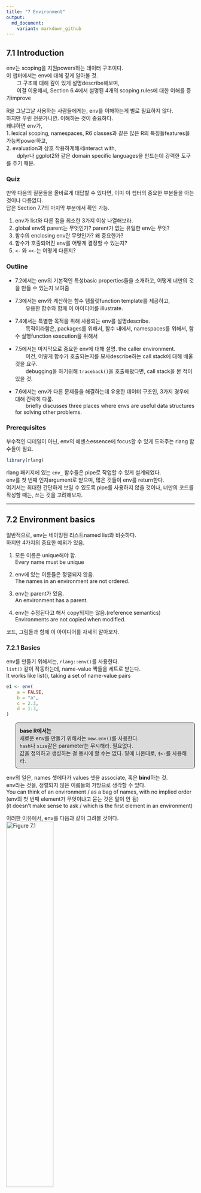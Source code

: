 ```yaml
---
title: "7 Environment"
output:
  md_document:
    variant: markdown_github
---
```

## 7.1 Introduction
env는 scoping을 지원powers하는 데이터 구조이다. <br />
이 챕터에서는 env에 대해 깊게 알아볼 것. <br />
&emsp;&emsp;그 구조에 대해 깊이 있게 설명describe해보며, <br />
&emsp;&emsp;이걸 이용해서, Section 6.4에서 설명된 4개의 scoping rules에 대한 이해를 증가improve

R을 그날그날 사용하는 사람들에게는, env를 이해하는게 별로 필요하지 않다. <br />
하지만 우린 전문가니깐. 이해하는 것이 중요하다. <br />
왜냐하면 env가, <br />
1. lexical scoping, namespaces, R6 classes과 같은 많은 R의 특징들features을 가능케power하고, <br />
2. evaluation과 상호 작용하게해서interact with, <br />
&emsp;&emsp;dplyr나 ggplot2와 같은 domain specific languages을 만드는데 강력한 도구를 주기 때문.


### Quiz

만약 다음의 질문들을 올바르게 대답할 수 있다면, 이미 이 챕터의 중요한 부분들을 아는 것이나 다름없다. <br />
답은 Section 7.7의 마지막 부분에서 확인 가능.

1. env가 list와 다른 점을 최소한 3가지 이상 나열해보라. <br />
2. global env의 parent는 무엇인가? parent가 없는 유일한 env는 무엇? <br />
3. 함수의 enclosing env란 무엇인가? 왜 중요한가? <br />
4. 함수가 호출되어진 env를 어떻게 결정할 수 있는지? <br />
5. `<-` 와 `<<-`는 어떻게 다른지?

### Outline

- 7.2에서는 env의 기본적인 특성basic properties들을 소개하고, 어떻게 너만의 것을 만들 수 있는지 보여줌

- 7.3에서는 env와 계산하는 함수 템플릿function template를 제공하고, <br />
	&emsp;&emsp;유용한 함수와 함께 이 아이디어를 illustrate.

- 7.4에서는 특별한 목적을 위해 사용되는 env를 설명describe. <br />
	&emsp;&emsp;목적이라함은, packages를 위해서, 함수 내에서, namespaces를 위해서, 함수 실행function execution을 위해서

- 7.5에서는 마지막으로 중요한 env에 대해 설명. the caller environment. <br />
	&emsp;&emsp;이건, 어떻게 함수가 호출되는지를 묘사describe하는 call stack에 대해 배울 것을 요구. <br />
	&emsp;&emsp;debugging을 하기위해 `traceback()`을 호출해봤다면, call stack을 본 적이 있을 것.

- 7.6에서는 env가 다른 문제들을 해결하는데 유용한 데이터 구조인, 3가지 경우에 대해 간략히 다룸. <br />
	&emsp;&emsp;briefly discusses three places where envs are useful data structures for solving other problems.

### Prerequisites
부수적인 디테일이 아닌, env의 에센스essence에 focus할 수 있게 도와주는 rlang 함수들이 필요.
```r
library(rlang)
```

rlang 패키지에 있는 `env_` 함수들은 pipe로 작업할 수 있게 설계되었다. <br />
env를 첫 번째 인자argument로 받으며, 많은 것들이 env를 return한다. <br />
여기서는 최대한 간단하게 보일 수 있도록 pipe를 사용하지 않을 것이나, 너만의 코드를 작성할 때는, 쓰는 것을 고려해보자.

___

## 7.2 Environment basics
일반적으로, env는 네이밍된 리스트named list와 비슷하다. <br />
하지만 4가지의 중요한 예외가 있음.

1. 모든 이름은 unique해야 함. <br />
Every name must be unique

2. env에 있는 이름들은 정렬되지 않음. <br />
The names in an environment are not ordered.

3. env는 parent가 있음. <br />
An environment has a parent.

4. env는 수정된다고 해서 copy되지는 않음.(reference semantics) <br />
Environments are not copied when modified. 

코드, 그림들과 함께 이 아이디어를 자세히 알아보자.

### 7.2.1 Basics
env를 만들기 위해서는, `rlang::env()`를 사용한다. <br />
`list()` 같이 작동하는데, name-value 짝들을 세트로 받는다. <br />
It works like list(), taking a set of name-value pairs

```r
e1 <- env(
	a = FALSE,
	b = "a",
	c = 2.3,
	d = 1:3,
)
```

<style>
p.comment {
background-color: #DBDBDB;
padding: 10px;
border: 1px solid black;
margin-left: 25px;
border-radius: 5px;
}
</style>

<p class="comment">
<strong>base R에서는</strong> <br />
새로운 env를 만들기 위해서는 <code>new.env()</code>를 사용한다. <br />
<code>hash</code>나 <code>size</code>같은 parameter는 무시해라. 필요없다. <br />
값을 정의하고 생성하는 걸 동시에 할 수는 없다. 밑에 나온대로, <code>$<-</code>를 사용해라.
</p>

env의 일은, names 셋에다가 values 셋을 associate, 혹은 **bind**하는 것. <br />
env라는 것을, 정렬되지 않은 이름들의 가방으로 생각할 수 있다. <br />
You can think of an environment / as a bag of names, with no implied order <br />
(env의 첫 번째 element가 무엇이냐고 묻는 것은 말이 안 됨) <br />
(it doesn't make sense to ask / which is the first element in an environment)

이러한 이유에서, env를 다음과 같이 그려볼 것이다. <br />
![Figure 7.1](https://d33wubrfki0l68.cloudfront.net/f5dbd02f5235283e78decdd4f18692b40f1ddf42/c5683/diagrams/environments/bindings.png){ width=50% }

Section 2.5.2에서 다룬 것과 같이, env는 reference semantics를 가지고 있다. <br />
environments have reference semantics. <br />
대부분의 R 오브젝트들과는 달리, 이걸 수정하면, copy를 만들지 않고, 즉시 수정됨. <br />
when you modify them, you modify them in place, and don't create a copy.

이게 무엇을 암시하냐면, envs가 그들 자체themselves를 contain할 수 있다는 것. <br />
One important implication is that environments can contatin themselves.

```r
e1$d <- e1
```

![Figure 7.2](https://d33wubrfki0l68.cloudfront.net/0d41862821d3226c38b73f78a530117349b7344a/abb88/diagrams/environments/loop.png){ width=50% }

env를 프린팅해보면 그냥 메모리 주소memory address만 표시된다. 별로 쓸모가 없음.
```r
e1
```

대신에 `env_print()`를 사용하면 좀 더 정보를 준다.
```r
env_print(e1)
```

`env_names()`를 사용하면, 현재의 bindings를 주고 있는 캐릭터 벡터character vector를 얻을 수 있다. <br />
You can use env_names() to get a character vector / giving the current bindings
```r
env_names(e1)
```

<p class="comment">
<strong>base R에서는</strong> <br />
3.2.0 이후 버전에서는 <code>names()</code>를 사용하면, env의 bindings의 리스트를 준다. <br />
3.1.0 혹은 그 이전 버전에서는, <code>ls()</code>에다가 <code>all.names = TRUE</code>라고 옵션을 줘야 모든 bindings를 보여줌. <br />
이게 가끔 하던 <code>rm(list = ls())</code>의 의미였군.. 변수들 다 없앨 때 쓰던..
</p>

### 7.2.2 Important environments
Section 7.4에서 특별한 env에 대해서 자세하게 다뤄볼 것인데, 여기서는 2개만 미리 하겠다. <br />
current env, 혹은 `current_env()`는, 코드가 현재 실행되고 있는 env다. <br />
	&emsp;&emsp;is the environment in which code is currently executing. <br />
experimenting interactively할 때에는, 보통 그건 global env.이다. 혹은 `global_env()` <br />
(역자: 어떻게 해석해야할지 모르겠음. 그러니깐 그냥 우리가 평소 쓰는 그것이 global env라는 것 같은데. <br />
원문: When you're experimenting interactively, that's usually the global environment, or global_env().) <br />
global env는 가끔 workspace라고 불린다. 왜냐하면 이 곳에서 모든 interactive 계산이 일어나기 때문. <br />
interactive( = outside of a function)

그러니깐 내가 이해를 해본대로 써보자면, <br />
우리가 이 때까지 늘상 해왔던 단순한 계산, 할당 이런 것들이 다 interactive computation인데, <br />
이게 일어나는 곳이 global env이고, worskpace임.

env들을 비교하기 위해서는, `==`가 아닌, `identical()`을 이용해야 한다. <br />
왜냐하면 `==`는 벡터화된 연산자vectorised operator인데, env는 벡터가 아니기 때문이다.
```r
identical(global_env(), current_env())

global_env() == current_env()
```

<p class="comment">
<strong>base R에서는</strong> <br />
global env는 <code>globalenv()</code>를 통해서, current env는 <code>environment()</code>를 통해서 접근 가능. <br />
global env는 <code>Rf_GlobalEnv</code> 혹은 <code>.GlobalEnv</code>로 프린트된다.
</p>

### 7.2.3 Parents
모든 env는 **parent**를 가지고 있다. 또다른 env임. <br />
다이어그램에서, parent는 작은 옅은 파란색 원으로 표시되고, 또다른 env를 화살표로 가리키고 있다. <br />
In diagrams, the parent is shown as a small pale blue circle and arrow that points to another env.

parent는 lexical scoping을 implement하기 위해 사용된 것. <br />
만약에 env 안에서 name이 발견되지 않는다면, R은 그것의 parent를 확인해볼 것이다. <br />
`env()`에서 unnamed argument를 공급해줌으로써, parent env를 설정할 수 있다. <br />
만약에 공급해주지 않는다면, 디폴트로 current env가 된다. current env가 parent env가 된다는 뜻 <br />
아래의 코드에서, `e2b`의 parent는 `e2a`이다.
```r
e2a <- env(d = 4, e = 5)
e2b <- env(e2a, a = 1, b = 2, c = 3)
```
![Figure 7.3](https://d33wubrfki0l68.cloudfront.net/336e61bf494a6424484b8b2685a440a7db1566bf/59bce/diagrams/environments/parents.png){ width=50% }

공간을 아끼기 위해, ancestors를 다 그리진 않을거다. <br />
그냥 옅은 파란색 원을 볼 때마다, parent env가 어딘가에 있다는 것만 기억해라. <br />
화살표가 향한 곳이, parent env.

env의 parent를 `env_parent()`를 통해서 찾을 수 있다.
```r
env_parent(e2b)
env_parent(e2a)
```

그런데 딱히 `e2a`라고 딱 나오는게 아니고, 주소가 같게 나온다. <br />
`env_print()`에서 찾을 수 있던 주소. <br />
그거랑 같게 나옴.

parent가 없는 단 하나의 env가 있다. **empty** env. <br />
텅 비어있는 파란색 원을 가지고 있는 애인데, 얘가 `R_EmptyEnv`다. 이건 R이 사용하는 이름임. <br />
공간이 허락할 때만 이 empty env를 그려놓겠다.
```r
e2c <- env(empty_env(), d = 4, e = 5)
e2d <- env(e2c, a = 1, b = 2, c = 3)
```
![Figure 7.4](https://d33wubrfki0l68.cloudfront.net/ff7bec1ccb1455917a6c9d0f44f114ef5c78519f/39793/diagrams/environments/parents-empty.png){ width=50% }

모든 env의 ancestors는 결국에는, empty env와 함께 종료된다. <br />
`env_parents()`를 이용해서 모든 ancestors를 볼 수 있다.
```r
env_parents(e2b)
env_parent(e2d)
```

디폴트로, `env_parents()`는 global env에 다다르면 멈춘다. <br />
global env의 ancestors는 모든 attach된 패키지를 포함하고 있기 때문에, 이게 유용하다. <br />
`env_parents()`의 디폴트를, empty env까지 찾게끔 바꿔보면 이걸 확인해볼 수 있다. <br />
Section 7.4.1에서 이 env들을 다시 확인해볼 것이다.
```r
env_parents(e2b, last = empty_env())
```

<p class="comment">
<strong>base R에서는</strong> <br />
<code>parent.env()</code>를 사용해서 env의 parent를 찾는다. <br />
모든 ancestors를 return해주는 그런 base 함수는 없음.
</p>


### 7.2.4 Super assignment, `<<-`
env의 ancestors는, `<<-`와 중요한 관계가 있다. <br />
The ancestors of an environment / have an important relationship to <<-.

보통의 할당regular assignment, `<-`는, 항상 current env에서 변수를 생성create한다. <br />
Regular assignment, <-, always creates a variable in the current env.

Super assignment, `<<-`는 절대 current env에서 변수를 생성하지는 않고, <br />
	&emsp;&emsp;대신에 parent env에서 발견된, 존재하는 변수를 수정한다. <br />
	&emsp;&emsp;but instead modifies an existing variable / found in a parent env.

```r
x <- 0
f <- function() {
	x <<- 1
}
f()
x
```

만약, `<<-`가 존재하는 변수를 찾지 못한다면, global env에서 하나 만들 것이다. <br />
이건 보통 원치 않은 것인데, 왜냐하면 global 변수는 함수들 간의 뚜렷하지 않은 의존성을 유발하기 때문. <br />
This is usually undesirable, because global variables introduce non-obvious dependencies btw functions.

`<<-`는 대부분 보통 function factory와 함께 사용될 것이다. Section 10.2.4에서 다룸.


### 7.2.5 Getting and setting
리스트 때와 같은 방법으로, $와 [[를 이용해서 env의 elements를 get, set할 수 있다.
```r
e3 <- env(x = 1, y =2)
e3$x
e3$z <- 3
e3[["z"]]
```

하지만 `[[`를 숫자 인덱스와는 쓸 수 없고, `[`도 사용할 수는 없다. <br />
(env에서는 order가 없다고 했으니깐 뭐)
```r
e3[[1]]
e3[c("x", "y")]
```

`$`와 `[[`는 만약 binding이 존재하지 않는다면, `NULL`을 return할 것이다. <br />
에러를 얻길 원한다면, `env_get()`를 사용해라.
```r
e3$xyz
env_get(e3, "xyz")
```

binding이 존재하지 않는 경우에, 디폴트값을 얻도록 설정해놓을 수도 있다. <br />
default 인자argument를 사용해라.
```r
env_get(e3, "xyz", default = NA)
```

env에다가 bindings를 추가할 수 있는 2가지 방법이 있다. <br />
- `env_poke()`는 name(string으로 주어야함)과 value를 받는다.
```r
env_poke(e3, "a", 100)
e3$a
```

- `env_bind()`는 여러 개의 값들을 bind할 수 있도록 해준다.
```r
env_bind(e3, a = 10, b = 20)
env_names(e3)
```


binding 추가하는것에 대해봤고, <br />
env가 binding을 갖고 있는지를 `env_has()`를 통해서 확인할 수 있다.
```r
env_has(e3, "a")
```

리스트와는 다르게, element를 `NULL`로 설정한다고 해서 제거가 되는건 아니다. <br />
왜냐하면 가끔씩 `NULL`을 refer하는 이름을 원할 수 있기 때문에. <br />
이럴 때는 `env_unbind()`를 사용해라.
```r
e3$a <- NULL
env_has(e3, "a")

env_unbind(e3, "a")
env_has(e3, "a")
```

name을 unbinding하는 것은, 오브젝트를 삭제하지는 않는다. <br />
그건 garbage collector의 일이고, 이름이 묶여있지 않은 오브젝트들은 자동적으로 삭제하는 애들. <br />
이 작업은 Section 2.6에 자세하게 설명되어 있다.

<p class="comment">
<strong>base R에서는</strong> <br />
<code>get()</code>, <code>assign()</code>, <code>exists()</code>, <code>rm()</code>을 봐보아라. <br />
이것들은 current env와 interactively하게 사용할 수 있도록 디자인되어 있다. <br />
그래서 다른 env들과 작업할 때는 좀 투박하다. <br />
그리고 <code>inherits</code> 인자argument에 대해서 알아두어라. <br />
이건 디폴트로 <code>TRUE</code>인데, 기본 환경base equivalents에서, <br /> 
	&emsp;&emsp;제공supplied된 env와 이 env의 모든 ancestors를 검색inspect할 것이라는 뜻.
</p>

### 7.2.6 Advanced bindings
`env_bind()`의 이색적 변형exotic variants가 2개 더 있다.

1) `env_bind_lazy()`는 **delayed bindings**를 만든다. <br />
접근이 처음으로 되었을 때, evaluated되는 애들. <br />
더 자세하게 살펴보면, delayed bindings는 promises를 만드는데, 그래서 함수 인자들과 같이 행동behave한다. <br />
Behind the scenes, delayed bindings create promises, so behave in the same way as function arguments.

그러니깐 호출이 되어서 정말 필요할 때까지는 evaluate하지는 않는 것임.
```r
env_bind_lazy(current_env(), b = {Sys.sleep(1); 1})

system.time(print(b))
system.time(print(b))
```

그러니깐 처음에는 접근하는데 Sys.sleep()의 값만큼 시간이 걸렸는데, 한 번 evaluated이 되고 난 이후에는 <br />
바로바로 접근access이 가능.

delayed bindings의 가장 중요한 사용은 `autoload()`에서 이루어진다. <br />
R 패키지가 데이터셋을 제공할 수 있도록 해주는 것이 `autoload()`. <br />
메모리에 로드되어있는 것처럼 행동behave하는데, 사실은 필요할 때에만 디스크에서 로드되는 것.

2) `env_bind_active()`는 **active bindings**를 만든다. 얘들은 접근될 때마다 re-computed
```r
env_bind_active(current_env(), z1 = function(val) runif(1))
z1
z1
```

active bindings는 R6의 active fields를 implement할 때 사용된다. Section 14.3.2에서 배우게 됨.

<p class="comment">
<strong>base R에서는</strong> <br />
<code>?delayedAssign()</code>과 <code>?makeActiveBinding()</code>을 보아라.
</p>

### 7.2.7 Exercises

___
## 7.3 Recursing over environments
하나의 env의 모든 ancestors를 조작operate하고 싶다면, 보통 recursive 함수를 작성하는게 편리하다. <br />
이 섹션에서는 env에 대해 새롭게 배운 지식을 적용해서, <br />
	&emsp;&emsp;name을 받는 함수를 작성하는데, 그 name이 어디에 정의되어있는지 env를 찾는 것을, <br />
	&emsp;&emsp;R의 regular scoping rules를 이용해 `where()`로 찾아본다. <br />
This section shows you how, applying your new knowledge of environments to write a function <br />
that given a name, finds the environment where() that name is defined, using R's regular scoping rules. <br />
이해가 안 되어도 쭉쭉 읽어보고 다시 읽어보자.


`where()`의 정의는 단순straightforward하다. <br />
2개의 arguments를 가지며, 하나는 찾아볼 name(문자열string으로), <br />
			&emsp;&emsp;다른 하나는 어떤 env에서부터 찾아볼지. <br />
(여기 나오는 `caller_env()`가 왜 좋은 디폴트인지 7.5에서 배우게 될 것)

```r
where <- function(name, env = caller_env()){
  if (identical(env, empty_env())) {
    # Base case
    stop("Can't find ", name, call. = FALSE)
  } else if (env_has(env, name)) {
    # Success case
    env
  } else {
    # Recursive case
    where (name, env_parent(env))
  }
}
```

3가지 케이스가 있다.

- base case: empty env까지 다다랐는데 binding을 못 찾은 것. <br />
	더 갈 곳이 없어서 error가 나옴. <br />
- successful case: env에 name이 존재해서, env를 return <br />
- recursive case: env에서 이름이 발견되지 않아서, parent를 시도해봄. <br />

이 3가지 케이스들을, 3개의 예시와 함께 illustrate해보자.

```r
where("yyy")
x <- 5
where("x")
where("mean")
```

그림을 통해 보면 좀 더 이해가 쉬울 수도 있다. <br />
다음의 코드와 다이어그램 같이, 2개의 envs가 있다고 상상해보자. 
```r
e4a <- env(empty_env(), a = 1, b = 2)
e4b <- env(e4a, x = 10, a = 11)
```
![Figure 7.5](https://d33wubrfki0l68.cloudfront.net/9fab27eb096eb643a391f207daeabbb023813c30/7e894/diagrams/environments/where-ex.png){ width=50% }

- `where("a", e4b)`는 `e4b`에서 `a`를 찾을 것. <br />
- `where("b", e4b)`는 `e4b`에서 `b`를 못 찾아서, parent인 `e4a`에서 찾아볼 것이고, 거기서 찾음. <br />
- `where('c", e4b)`는  `e4b`에서 찾아보고, `e4a`에서 찾아보고, empty env에 다다라서 error를 throw.

envs들에 대해서는 반복적으로recursively 작업하는 것은 자연스럽다. <br />
그래서 `where()`을 유용한 템플릿으로 쓸 수 있다. <br />
`where()`에서 특정한 것들만 빼면 구조를 좀 더 명확하게 볼 수 있다.

```r
f <- function(..., env = caller_env()) {
  if (identical(env, empty_env())) {
    # Base case
  } else if (success) {
    # Success case
  } else {
    # Recursive case
    f (..., env = env_parent(env))
  }
}
```

<p class="comment">
<strong>Iteration versus recursion</strong> <br />
위에 한 recursion 대신에 루프를 쓰는 것도 가능하다. <br />
내 생각에는 recursive version이 더 쉬운 것 같은데, <br />
만약에 recursive functions를 많이 안 써봤다면 이게 더 쉽게 이해될 수도 있기에, 해보았다. <br />
<code>
f2 <- function(..., env = caller_env()) {
	while (!identical(env, empty_env())) {
		if (success) {
			# success case
			return()
		}
	  # inspect parent
	  env <- env_parent(env)
	}

	# base case
}
</code>
</p>

### 7.3.1 Exercises







___
## 7.4 Special environments
대부분의 env는, 니가 만드는게 아니고, R에 의해 만들어진다. <br />
이 섹션에서는, 대부분의 중요한 env에 대해서 배울 것이다. <br />
위에서는 이미 current env랑 global env를 배워봤었고.

패키지 env에서부터 시작해서, <br />
그러고나서 함수가 만들어졌을 때, 함수에 bound되는 function env에 대해서 배울 것이다. <br />
You'll learn about the function environment bound to the function when it is created, <br />
그리고 function이 호출될 때마다 만들어지는, ephemeral execution env에 대해서 배울 것. <br />
and the ephemeral execution environment created every time the function is called. <br />
1. package env, 2. function env, 3. execution env

마지막으로, package와 function env가 namespaces를 지원support하기 위해 어떻게 interact하는지, <br />
이걸로, 유저가 어떤 다른 패키지를 로드하던 간에,
	&emsp;&emsp;패키지가 항상 같은 방식으로 작동behave한다는 걸 보장받을 수 있다.

### 7.4.1 Package env와 search path
`library()`나 `require()`를 통해서 attach한 패키지들은 global env의 parents들 중 하나가 된다. <br />
immediate parent는 가장 최근에 attach한 패키지, 그리고 그 바로 위 parent는 2번 째로 최근에 attach한 패키지..이런 식
![그림1](https://d33wubrfki0l68.cloudfront.net/038b2da4f5db1d2a8acaf4ee1e7d08d04ab36ebc/ac22a/diagrams/environments/search-path.png)

이런 식으로 parents를 거슬러 올라가다보면, 패키지들이 attach된 순서를 볼 수 있다. <br />
이걸 **search path**라고 부르는데, <br />
&emsp;&emsp;이 env들에 있는 모든 오브젝트들을 top-level interactive workspace에서부터 찾을 수 있기 때문.<br />
&emsp;&emsp;because all objects in these environments / can be found from the top-level interactive workspace.

이 env들의 이름들을, `base::search()`를 통해서 혹은 env 그 자체들을 `rlang::search_envs()`를 통해서 확인할 수 있다.
```r
search()
```

```r
search_envs()
```

search path의 마지막 2개 env들은 항상 같다. `Autoloads` 그리고 `package:base`

* `Autoloads` env는 delayed bindings를 이용해서 메모리를 save한다. <br />
어떻게? 패키지 오브젝트들(예를 들어, 큰 데이터셋)을 필요할 때만 로딩하는 방식으로.

* `package:base` 혹은 그냥 base라고 하는 base env는, base 패키지의 env다. <br />
이건 다른 패키지들의 로딩을 시동걸 수 있어야하기 때문에 특별하다. <br />
It is special because / it has to be able to bootstrap / the loading of all other packages. <br />
이 base env는, `base_env()`를 통해 직접적으로 access할 수 있다.

`library()`를 통해서 다른 패키지를 로딩할 때, global env의 parent env가 다음과 같이 변한다. <br />
pkg:d가 추가된 것. 
![그림2](https://d33wubrfki0l68.cloudfront.net/7c87a5711e92f0269cead3e59fc1e1e45f3667e9/0290f/diagrams/environments/search-path-2.png)

### 7.4.2 The function environment
함수function는, 그게 만들어질 때, current env를 bind한다. <br />
A function binds the current environment when it is created. <br />
이걸 **function env**라고 부르는데, lexical scoping에 사용된다. <br />
컴퓨터 언어에서는, 자신의 env를 캡쳐하는 함수들을 **closures**라고 부르는데, R에서는 함수가 자기자신의 env를 항상 bind한다. <br />
그래서 R's documentation에서는 function이랑 closures랑 혼용해서 사용하는 것이다.

이 function env는 `fn_env()`를 통해서 얻을 수 있다.
```r
y <- 1
f <- function(x) x + y
fn_env(f)
```

<p class="comment">
<strong>base R에서는</strong> <br />
함수 <code>f</code>의 env를 access하고 싶다면 <code>environment(f)</code>를 사용해라.
</p>


다이어그램에서는, 함수를 다음과 같이 env를 bind하고 있는 '반원이 붙은 네모'로 그릴 것이다. <br />
In diagrams, I'll draw a function as a rectangle with a rounded end that binds an environment. <br />
![그림3](https://d33wubrfki0l68.cloudfront.net/cd8208b418ecbaf6ace1b6453b93fdf628173e01/68d59/diagrams/environments/binding.png){ width=50% }

이 경우에 `f()`는, `f`라는 이름을 함수에 bind하는 env를(왼쪽으로 향한 화살표), bind한다.(오른쪽으로 향한 화살표) <br />
In this case, `f()` binds the environment that binds the name `f` to the function. <br />
(이 부분 이해하는게 여간 어려운 일이 아니다...화이팅해보자)

하지만 항상 이런건 아니다. 다음의 예를 보자. <br />
`g()`는 global env를 binds하고 있고, `g`는 새로운 env `e`에 bound되어 있다. <br />
(아래로 향한 화살표), (왼쪽으로 향한 화살표) <br />
![그림4](https://d33wubrfki0l68.cloudfront.net/cd32bb2bc59dcfa579b0415ebac271f24c6a85fd/cde86/diagrams/environments/binding-2.png){ width=50% }

bind하는 것과 bound되는 것은 미묘하지만 분명한 차이가 있다. <br />
전자는 우리가 `g`를 어떻게 찾느냐 하는 것이고, 후자는 `g`가 그것의 변수들을 어떻게 찾느냐 하는 것임.


함수 `g`는 global env에서 우리가 찾는 것이고, `g`의 변수들이 있다면 e라는 env안에서 찾는 것.

### 7.4.3 Namespaces
위의 다이어그램을 보면, 어떤 패키지들을 로드시키냐에 따라 패키지의 parent env가 달라진다. <br />
그럼 걱정이 된다. 패키지들이 다른 순서로 로드되어 있으면 패키지가 다른 함수를 찾는게 아닐까? <br />
**namespaces**의 목표는 이런 일이 생기지 않도록 하는 것이다. <br />
그리고 어떤 패키지들이 attach되었던간에 같은 방식으로 작동하도록.


예를 들어서, `sd()`를 봐보자.
```r
sd
```
`sd()`는 `var()`의 관점으로 정의되어 있다. sd() is defined in terms of var(). <br />
그래서 만약에 global env에서, 혹은 다른 attach된 패키지 안의, `var()`이라고 불리는 어떤 함수에 의해, <br />
&emsp;&emsp;`sd()`의 결과가 영향받지 않을까 걱정할 수 있다. <br />
so you might worry that the result of sd() / would be affected / by any function called var()  <br />
&emsp;&emsp;either in the global env, or in one of the other attached packages.
<details>
<summary>예를 들어,</summary>
```r
sd(1:2)
```
이 값을, `var()`을 새롭게 정의해놓는다면 바뀌지 않을까? 하고 걱정할 수 있음.
```r
var <- function(x) x
var(1)
```
이제 `var()`이라는 함수는 받은 그대로를 출력하는 함수

그래도 여전히 `sd()`는 바뀌지 않는다.
```r
sd(1:2)
```
</details>
<br />
<br />



R은 앞서 설명한 함수 대(對) binding env를 이용해서, 이러한 문제를 피한다. <br />
R avoids this problem by taking advantage of the function versus binding env described above.

패키지에 있는 모든 함수들은, 한 쌍의 env와 결합associate되어 있다. <br />
package env와 namespace env.

1) package env는 패키지에 대한 외부 인터페이스. <br />
The package env is th external interface to the package. <br />
R user가 어떻게 attach된 패키지에서, 혹은 `::`를 이용해서 함수를 찾는지. <br />
It's how you, the R user, find a function in an attached package or with `::`. <br />
package env의 parents는 search path에 의해 결정된다. <br />
&emsp;&emsp;즉, 패키지가 어떤 순서로 attach되었는지에 따라, package env의 parents가 결정된다.

2) namespace env는 패키지에 대한 내부 인터페이스. <br />
package env가, 우리가 어떻게 함수를 찾는지를 컨트롤한다면, <br />
namespace env는 어떻게 그 함수가 그 안의 변수를 찾는지를 컨트롤.

정리해보면, package env는 우리가 함수를 찾을 때 쓰는 것이고, namespace env는 함수가 그 안의 변수를 찾을 때 쓰는 것이고. <br />
근데 그렇다면, 어떤 함수가 다른 함수들을 찾을 수는 없는 것 아닌가? <br />
내가 함수를 찾을 수는 있고, 함수가 그 안의 변수들을 찾을 수는 있는데, <br />
함수가 다른 함수들을 찾을 수는 없잖아?

그래서, <br />
package env에 있는 모든 binding들은 namespace env에도 있다. <br />
이렇게 모든 함수들이, 패키지 안의 다른 함수들을 사용할 수 있는 것. <br />
하지만 몇몇 binding들은 namespace env에서만 출현occur한다. <br />
이것들은 internal 혹은 non-exported 오브젝트들이라고 알려져있는데, 이것들 때문에 <br />
user가 내부 구현internal implementation을 감출 수 있는 것hide이다.

이걸 그림으로 나타내보면, <br />
![그림5](https://d33wubrfki0l68.cloudfront.net/d4fc3ef4f21f2cb0cd065933cba3005cc4b0ea3c/4c4b3/diagrams/environments/namespace-bind.png){ width=50% }

package env랑 namespace env가 둘 다 `sd`에 binding을 갖고 있는데, `sd()` 함수는 namespace env를 binds.


<details>
<summary>나는 이게 이해가 안 돼요.</summary>
하, 근데 이걸 위에서 했던, <code>g()</code>라는 함수와 e라는 env의 예에 대입시켜보면 매치가 안 된다. <br />
그 그림에서, <br />
&emsp;&emsp;①<code>g()</code>는 global env를 binds하기에, global env에서 <code>g()</code>를 찾음. <br />
&emsp;&emsp;②<code>g</code>는 e에 bound되어 있어, its variable을 e에서 찾는다는데, 

바로 위 그림을 보면, <br />
&emsp;&emsp;①<code>sd()</code>라는 함수는 namespace env를 binds하고 있다는데, 얘는 package env에서 찾는다고 했음. <br />
&emsp;&emsp;②<code>sd</code>는 package env에 bound되어 있으니, its variable은 여기서 찾아야 하는데, namespace env에서 찾는게 맞음.

그러니깐 내 생각엔, binds하는 곳에서 변수를 찾는거고, bound되는 곳에서 이 함수를 찾을 수 있는거라고 이해하겠다.

정말 오랫동안 생각했는데, 이게 맞는거 같다.

원문의 7.4.3 Namespaces 직전에 나오는 문장, <br />
The distinction between binding and being bound by is subtle but important, the difference is how we find <code>g</code> versus how <code>g</code> finds its variables. <br />
이 문장이 잘못된거 같다.
</details>
<br />
<br />

다음으로, 모든 namespace env는 같은 set의 ancestors를 갖는다. <br />

- 각 namespace는 **imports** env를 갖는다. <br />
패키지에 이용된 모든 함수들에 대한 bindings를 갖고 있는 env. <br />
imports env는 패키지 개발자에 의해, `NAMESPACE` 파일로 컨트롤된다.

- 모든 base 함수들을 explicit하게 importing하는 것은 귀찮다. <br />
그래서 imports env의 parent는 base **namespace**. <br />
base namespace는 base env와 같은 bindings를 갖고 있는데, 다른 parent를 갖는다.

- base namespace의 parent는 global env다. 이 말인즉슨, binding이 imports env에서 정의되지 않았다면, 패키지는 평소와 같은 방법으로 찾아볼 거라는 것. <br />
This means that if binding isn't defined in the imports env / the package will look for it in the usual way. <br />
이건 보통 나쁜 방법이기 때문에, `R CMD check`가 자동적으로 이러한 코드에 대해서 경고한다. <br />
S3 메소드 디스패치가 작동하는 방법 때문에 필요했던 역사적인 이유가 있다.

위 3가지 논의를 그림으로 정리해보면,
![그림6](https://d33wubrfki0l68.cloudfront.net/3184a9827ac2c26c60f65680157241819f55e754/542c2/diagrams/environments/namespace-env.png)

그리고 이걸 전부다 종합해서, `sd()`의 예를 설명해보면, 
![그림7](https://d33wubrfki0l68.cloudfront.net/fbbfd3b49bdbd3ca1913043233d48454ec27f14e/ae75a/diagrams/environments/namespace.png)

그래서 `sd()`가 `var`의 값을 찾아볼 때, 항상 패키지 user가 아닌, 패키지 developer가 결정해놓은 env의 sequence들을 찾아가게 된다. <br />
그래서 package 코드는 user가 어떤 패키지들을 attach시켜놨던간에 항상 같은 방식으로 작동하도록 보장받는 것이다.

<details>
<summary>개인적인 정리</summary>
그러니깐, <code>sd()</code>라는 함수를 밖에서 호출할 때는, bound되어 있는 package env에서 찾게 되고, 얘는 Global env의 parent env임. <br />
그래서, 내가 <code>var()</code>이라는 함수를 외부에서 어떻게 정의를 해놓던간에 얘를 찾아보지 않게 되는 것임. <br />
그래서 내가 임의로어떻게 정의가 되었던간에, 일관적인 결과를 얻게됨. <br />
가끔 package들을 로드시켰는데 이름이 같아서 문제가 될 때도 있다. <br />
R많이 써본 사람이면 한번쯤 겪었을텐데, <code>select()</code>였나..? <code>filter()</code>였나 뭐 하나가 충돌이 되어서 이상한 결과값이나 에러를 얻었던 적이 있다. <br />
이건 이제 진짜 로드되는 순서에 따라 원하는 결과가 나올수도 있고, 아닐수도 있는거지. 흠 이해가 된다.
</details>
<br />
<br />

위 그림을 보면 알다시피 패키지와 namespace env간에 직접적이 연관direct link은 없다. <br />
function env를 통해서만 연관은 정의된다.


### 7.4.4 Execution environments
마지막으로 다뤄야할 중요한 주제는 execution env다. <br />
다음의 함수를 처음 실행시켜보면 무엇이 나올까? 2번째로 실행시켜보면?
```r
g <- function(x) {
  if (!env_has(current_env(), "a")) {
    message("Defining a")
    a <- 1
  } else {
    a <- a + 1
  }
  a
}
```

계속 읽기전에 한 번 생각해보자.
```r
g(10)
```
```r
g(10)
```

이 함수는 같은 값을 계속 return하는데, Section 6.4.3에서 다루었던 fresh start principle 때문이다. <br />
함수가 호출될 때마다 host execution에 새로운 env가 생긴다. <br />
이건 execution env라고 부르고, 이것의 parent는 function env다.


좀 더 간단한 예와 함께 이 과정을 설명해보자. <br />
execution env는 function env를 통해 찾을 수 있다.
```r
h <- function(x) {
  a <- 2
  x + a
}

y <- h(1)
```
![그림8](https://d33wubrfki0l68.cloudfront.net/862b3606a4a218cc98739b224521b649eeac6082/5d3e9/diagrams/environments/execution.png){ width=50% }



1. 에서처럼, 우리가 `y <- h(1)`이라고 함수를 호출하면, execution env가 생겨서 `x`에다가 1을 assign. <br />
2. 에서처럼, 이 execution env안에서 `a`에다가 2를 assign. <br />
3. 에서처럼, execution env는 사라지고, `y`에다가 3을 return하면서 함수가 complete.

그림에서, execution env의 parent가 function env라는 것을 확인할 수 있다. 

execution env는 보통 ephemeral하다. 쓰고나면 없어진다. <br />
함수가 완료되고 나면, env는 garbage collected된다. <br />
몇 가지 방법으로 이걸 더 오래남게끔 할 수는 있다. <br />
첫 번째는 explicit하게 return하는 것.
```r
h2 <- function(x) {
  a <- x * 2
  current_env()
}

e <- h2(x = 10)
env_print(e)
```
```r
fn_env(h2)
```

여기서도 `h2`의 execution env의 parent가 global env라는 걸 볼 수 있다. <br />
function env가 global env이기 때문.

두 번째 방법은 함수같이, env가 binding된 object를 return하도록 하는 것. <br />
Another way to capture it is to return an object with a binding to that environment, like a function. <br />
다음의 예는 function factory를 사용해서 이 아이디어를 illustrate한다. <br />
`plus()`라는 function factory를 이용해서, `plus_one()`이라는 함수를 만들어볼 것임.

```r
plus <- function(x) {
  function(y) x + y
}

plus_one <- plus(1)
plus_one
```

다이어그램을 보면, `plus_one()`의 enclosing env가 `plus()`의 execution env라서 조금 복잡하다. 
![그림9](https://d33wubrfki0l68.cloudfront.net/853b74c3293fae253c978b73c55f3d0531d746c5/6ffd5/diagrams/environments/closure.png){ width=50% }

우리가 `plus_one()`을 호출하면 무슨 일이 일어나는지?  <br />
`plus_one()`의 execution env는, 캡쳐된 `plus()`의 execution env를 parent로 가질 것이다. <br />
What happens when we call plus_one()? <br />
Its execution environment will have / the captured execution env of plus() as its parent. <br />
그래서 `plus()`의 execution env가 더 오래 남아있다.
![그림10](https://d33wubrfki0l68.cloudfront.net/66676485e6a22c807c19b0c54c8fda6bd1292531/3526e/diagrams/environments/closure-call.png){ width=50% }

function factory에 대해서는 Section 10.2에서 자세하게 배운다.

### 7,4,5 Exercises
___

## 7.5 Call stacks
마지막으로 설명해야할 env는, **caller** env. <br />
`rlang::caller_env()`로 access할 수 있다. <br />
함수가 호출되는 곳의 env를 공급해준다. 그래서 함수가 어떻게 호출되어지느냐에 따라 달라진다. 함수가 어떻게 만들어지에 따라 달라지는게 아니고. <br />
위에서 봤듯이, env를 argument로 받는 함수를 작성할 때, 유용한 디폴트이다. 


<p class="comment">
<strong>base R에서는</strong> <br />
<code>parent.frame()</code>이랑 <code>caller_env()</code>와 같은 것이다. 이름은 frame인데, frame이 아니라 env를 return한다.
</p>


<details>
<summary>base R</summary>
`parent.frame()`이랑 `caller_env()`와 같은 것이다. 이름은 frame인데, frame이 아니라 env를 return한다.
</details>
 <br /> <br /> <br /> <br />


caller env를 충분히 이해하기 위해서는, 2개의 연관된 개념들concepts을 다루어야 한다. <br />
①**frame**으로 만들어진 ②**call stack**. <br />

함수를 실행하는 것은, 2가지 타입들의 context를 만든다. <br />
Executing a function creates two types of context. <br />
이미 하나는 배웠다. execution env. <br />
이건 function env의 child. 그리고 이건 함수를 어디에 만들어지는지에 따라 결정된다. <br />
또 다른 하나는 call stack. 얘는 함수를 어디에 호출되어지는지에 따라 결정됨.

그러니깐, 함수를 실행하는데 있어, 어디서 호출하는지, 그리고 어디에 호출하는지에 따라, <br />
전자는 call stack을, 후자는 execution env를. 이렇게 2가지의 타입의 context가 만들어짐.


### 7.5.1 Simple call stacks
간단한 sequence of calls를 illustrate해보자: f()는 g()를, g()는 h()를 call한다. <br />
f() calls g() calls h().

```r
f <- function(x) {
  g(x = 2)
}

g <- function(x) {
  h(x = 3)
}

h <- function(x) {
  stop()
}
```

R에서 call stack을 가장 흔하게 보는 경우는, error가 발생했을때 `traceback()`을 살펴보는 것이다.
```r
f(x = 1)
traceback()
```

call stack을 이해하기 위해서, <br />
&emsp;&emsp;`stop()` + `traceback()`을 쓰기보다는, `lobstr::cst()`를 사용할 것이다. <br />
여기서 cst는 **c**all **s**tack **t**ree의 줄임말.

```r
h <- function(x) {
	lobstr::cst()
}

f(x = 1)
```

이걸 보면, `cst()`는 `h()`로부터 호출되었고, `h()`는 `g()`로부터 호출되었고, <br />
	&emsp;&emsp;`g()`는 `f()`로부터 호출되었음을 알 수 있다.

`traceback()`에 나온 것과는 역순이라는 것을 인지할 것. <br />
call stacks가 복잡해질수록, <br />
	&emsp;&emsp;sequence가 끝나는 지점이 아니라 시작하는 지점으로부터 따지는게 더 쉽다고 생각한다. <br />
즉, "`f()`가 `g()`를 호출한다"가 "`g()`가 `f()`에 의해 호출된다"보다 쉬움.

### 7.5.2 Lazy evaluation
위의 call stack은 간단하다. <br />
tree-like 구조가 관련되어 있다는 힌트가 있고, 모든게 하나의 branch에서 일어난다. <br />
while you get a hint that there's some tree-like structure involved, everything happens on a single branch. <br />
이게, 모든 arguments들이 eagerly evaluated되었을 때 call stack의 전형.

lazy evaluation이 연관된 좀 더 복잡한 예를 만들어보자. <br />
함수들의 sequence를 만들어 볼 건데, `a()`, `b()`, `c()`는 모두 `x`라는 argument를 차례로 넘겨준다.pass along

```r
a <- function(x) b(x)
b <- function(x) c(x)
c <- function(x) x

a(f())
```

`x`는 lazily evaluated되기 때문에, tree가 2개의 branches를 갖는다. <br />
첫 번째 branch에서는, `a()`가 `b()`를 호출하고, `b()`가 `c()`를 호출함. <br />
두 번째 branch에서는, `c()`가 argument인 `x`를 evaluate할 때 시작됨. <br />
이 argument는 새로운 branch에서 evaluate되는데, <br />
	&emsp;&emsp;이게 evaluate되는 env가 global env이지, `c()`의 env가 아니기 때문이다.
	
### 7.5.3 Frames
call stack의 각 element는 **frame**이다. evaluation context라고도 알려져 있음. <br />
frame은 매우 중요한 내부 데이터 구조internal data structure인데, R 코드는 데이터 구조의 작은 부분만 access할 수 있다. <br />
왜냐하면 간섭tampering하면 R과 충돌하기 때문. it will break R. <br />
하나의 프레임은 3개의 key components가 있다.

1) 함수 호출을 하는 expression(`expr`으로 라벨됨). `traceback()`이 프린트하는게 이것. <br />
2) environment(`env`라고 라벨됨), 보통 함수의 execution env. <br />
2개의 주요한 예외가 있다. <br />
	&emsp;&emsp;global frame의 env는 global env. <br />
	&emsp;&emsp;그리고 `eval()`을 호출하는 것도 frame을 만드는데, env는 아무것이나 될 수 있다. <br />
3) parent, call stack의 이전 call(회색 화살표로 생긴거)

Figure 7.2는 Section 7.5.1에서 `f(x = 1)`을 호출하는데 stack을 illustrate해준다. <br />
![Figure 7.2: The graphical depcition of a simple call stack](https://d33wubrfki0l68.cloudfront.net/a6ab607182133f595455649cb7d969b482da93a9/e5ce5/diagrams/environments/calling.png){ width=50% }

(calling environment에 focus할 수 있도록, global env에서 `f`, `g`, `h`로의 bindings는 생략)

프레임은, `on.exit()`으로 만들어진, exit handler도 가지고 있다. <br />
얘는 컨디션 시스템을 재시작하고 조절하며, 함수가 완료되었을 때 `return()`을 한다. <br />
(하 번역이 안 된다.) <br />
원문: <br />
The frame also holds exit handler created with on.exit(), <br />
restarts and handlers for the condition system, and which context to return() to when a function completes. <br />
이건 R 코드로는 접근할 수 없는 중요한 내부 디테일이다.


### 7.5.4 Dynamic scope
enclosing env이 아닌, calling stack에서 변수들을 찾아보는 것을 dynamic scoping이라고 부른다. <br />
소수의 언어들만이, dynamic scoping을 implement해놨다.(Emacs Lisp는 주목할만한 예외notable execption) <br />
왜냐하면 dynamic scoping은, 어떻게 함수가 작동하는지 추론reason about하기 힘들게끔 만들기 때문이다. <br />
어떻게 그게 정의되었는지 뿐만 아니라, 그것이 호출되는 문맥context도 알아야한다. <br />
Dynamic scoping은 interactive data analysis를 지원하는 함수를 개발하는데 우선적으로 유용. <br />
이건 20장에서 다룰 주제다.

### 7.5.5 Exercises

## 7.6 As data structures




















































